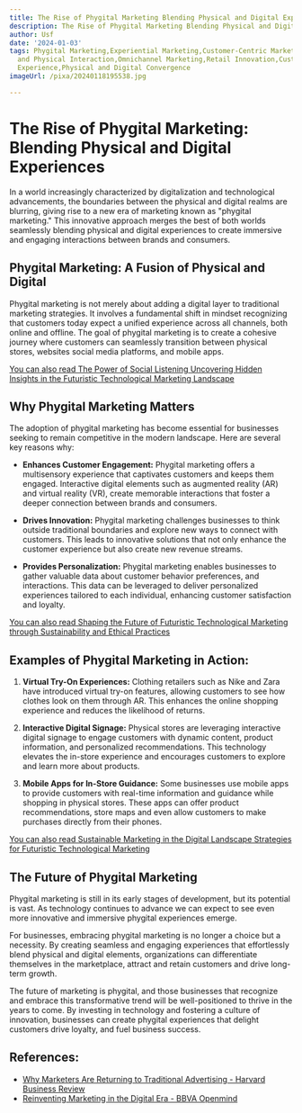 ```yaml
---
title: The Rise of Phygital Marketing Blending Physical and Digital Experiences
description: The Rise of Phygital Marketing Blending Physical and Digital Experiences
author: Usf
date: '2024-01-03'
tags: Phygital Marketing,Experiential Marketing,Customer-Centric Marketing,Digital
  and Physical Interaction,Omnichannel Marketing,Retail Innovation,Customer Engagement,Customer
  Experience,Physical and Digital Convergence
imageUrl: /pixa/20240118195538.jpg

---
```

# The Rise  of Phygital Marketing:  Blending Physical and Digital Experiences

In a world increasingly characterized by digitalization and technological advancements, the boundaries between the physical and digital realms  are blurring, giving rise to a  new era of marketing known as "phygital marketing." This innovative approach merges the best of both worlds seamlessly  blending physical and digital experiences to  create immersive  and engaging interactions between brands  and consumers.

## Phygital Marketing: A Fusion of Physical  and Digital

Phygital marketing is not merely about adding a digital  layer to traditional marketing  strategies. It involves a fundamental shift in mindset recognizing  that customers today  expect a unified experience across all channels, both online and offline. The  goal  of phygital marketing  is to create a cohesive journey where customers can seamlessly transition between physical stores, websites social media platforms,  and mobile apps.

[You can also  read The Power of Social Listening  Uncovering Hidden Insights in the  Futuristic Technological Marketing  Landscape](The%20Power%20of%20Social%20Listening%20Uncovering%20Hidden%20Insights%20in%20the%20Futuristic%20Technological%20Marketing%20Landscape)


##  Why Phygital Marketing Matters

The adoption of  phygital  marketing has  become essential for businesses  seeking to remain competitive in the modern landscape. Here are several key reasons why:

* **Enhances Customer Engagement:** Phygital marketing offers a multisensory experience that captivates customers and keeps them  engaged. Interactive digital elements such as augmented reality (AR) and virtual reality (VR), create memorable interactions that foster a deeper connection between brands and consumers.

* **Drives Innovation:**  Phygital marketing challenges businesses to think outside traditional boundaries and explore new ways to connect with customers. This leads to innovative solutions that not only enhance the customer experience  but also create new revenue streams.

* **Provides Personalization:** Phygital marketing enables businesses to gather valuable data about customer behavior preferences, and interactions. This  data can be leveraged to deliver personalized experiences tailored to each individual, enhancing customer satisfaction and loyalty.

[You can also read Shaping the Future of Futuristic Technological Marketing through Sustainability and Ethical Practices](Shaping%20the%20Future%20of%20Futuristic%20Technological%20Marketing%20through%20Sustainability%20and%20Ethical%20Practices)


## Examples of Phygital Marketing in Action:

1. **Virtual Try-On Experiences:** Clothing  retailers  such as Nike and Zara have introduced  virtual try-on features, allowing customers to see how clothes look on them through AR. This enhances the online shopping experience and reduces the likelihood of returns.

2. **Interactive Digital Signage:**  Physical stores  are leveraging interactive digital signage to engage customers with dynamic content, product information, and personalized recommendations. This technology elevates the in-store experience and encourages customers to explore  and learn more  about  products.

3. **Mobile Apps for In-Store Guidance:** Some  businesses use mobile apps to provide customers with real-time information and guidance while shopping in physical stores. These apps can offer  product recommendations, store  maps and even allow customers to make purchases  directly from their phones.

[You can also read Sustainable Marketing in the Digital Landscape Strategies for Futuristic  Technological Marketing](Sustainable%20Marketing%20in%20the%20Digital%20Landscape%20Strategies%20for%20Futuristic%20Technological%20Marketing)


## The Future of Phygital Marketing

Phygital marketing is still in its early stages of development, but its potential is vast. As technology continues  to advance we can expect to see even more  innovative  and immersive phygital experiences emerge.

For businesses, embracing phygital marketing is  no longer a choice but a necessity.  By creating seamless and engaging experiences that effortlessly blend physical and digital elements, organizations can differentiate themselves in the marketplace, attract and retain customers and drive long-term growth.

The future of marketing is phygital, and those businesses that recognize  and  embrace  this transformative trend will be well-positioned to thrive in the years to come. By  investing in technology  and fostering a culture of  innovation, businesses can create phygital experiences that delight  customers drive loyalty, and fuel business  success.

## References:
- [Why Marketers Are Returning to Traditional Advertising - Harvard Business Review](https://hbr.org/2022/04/why-marketers-are-returning-to-traditional-advertising)
- [Reinventing Marketing in the Digital Era - BBVA Openmind](https://www.bbvaopenmind.com/en/articles/reinventing-marketing-in-the-digital-era/)
